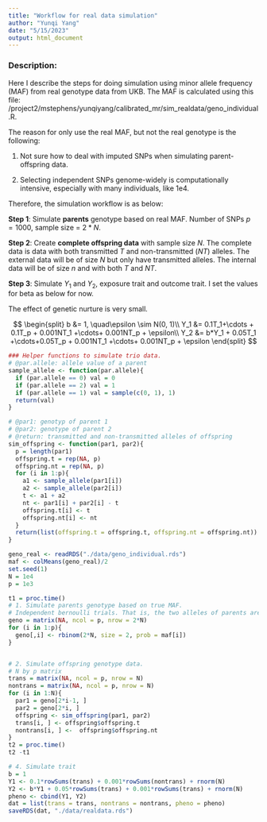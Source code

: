 ```yaml
---
title: "Workflow for real data simulation"
author: "Yunqi Yang"
date: "5/15/2023"
output: html_document
---
```


### Description: 

Here I describe the steps for doing simulation using minor allele frequency (MAF) from real genotype data from UKB. The MAF is calculated using this file: /project2/mstephens/yunqiyang/calibrated_mr/sim_realdata/geno_individual.R.

The reason for only use the real MAF, but not the real genotype is the following: 

1. Not sure how to deal with imputed SNPs when simulating parent-offspring data.

2. Selecting independent SNPs genome-widely is computationally intensive, especially with many individuals, like 1e4.  

Therefore, the simulation workflow is as below: 

**Step 1**: Simulate **parents** genotype based on real MAF. Number of SNPs $p = 1000$, sample size = $2*N$.

**Step 2**: Create **complete offspring data** with sample size $N$. The complete data is data with both transmitted $T$ and non-transmitted ($NT$) alleles. The external data will be of size $N$ but only have transmitted alleles. The internal data will be of size $n$ and with both $T$ and $NT$. 

**Step 3**: Simulate $Y_1$ and $Y_2$, exposure trait and outcome trait. I set the values for beta as below for now. 

The effect of genetic nurture is very small. 

$$
\begin{split}
b &= 1, \quad\epsilon \sim N(0, 1)\\
Y_1 &= 0.1T_1+\cdots + 0.1T_p + 0.001NT_1 +\cdots+ 0.001NT_p + \epsilon\\
Y_2 &= b*Y_1 + 0.05T_1 +\cdots+0.05T_p + 0.001NT_1 +\cdots+ 0.001NT_p + \epsilon
\end{split}
$$

```r
### Helper functions to simulate trio data. 
# @par.allele: allele value of a parent
sample_allele <- function(par.allele){
  if (par.allele == 0) val = 0
  if (par.allele == 2) val = 1
  if (par.allele == 1) val = sample(c(0, 1), 1)
  return(val)
}

# @par1: genotyp of parent 1
# @par2: genotype of parent 2
# @return: transmitted and non-transmitted alleles of offspring
sim_offspring <- function(par1, par2){
  p = length(par1)
  offspring.t = rep(NA, p)
  offspring.nt = rep(NA, p)
  for (i in 1:p){
    a1 <- sample_allele(par1[i])
    a2 <- sample_allele(par2[i])
    t <- a1 + a2
    nt <- par1[i] + par2[i] - t
    offspring.t[i] <- t
    offspring.nt[i] <- nt
  }
  return(list(offspring.t = offspring.t, offspring.nt = offspring.nt))
}
```


```r
geno_real <- readRDS("./data/geno_individual.rds")
maf <- colMeans(geno_real)/2
set.seed(1)
N = 1e4  
p = 1e3

t1 = proc.time()
# 1. Simulate parents genotype based on true MAF. 
# Independent bernoulli trials. That is, the two alleles of parents are independent.
geno = matrix(NA, ncol = p, nrow = 2*N)
for (i in 1:p){
  geno[,i] <- rbinom(2*N, size = 2, prob = maf[i])
}


# 2. Simulate offspring genotype data.
# N by p matrix
trans = matrix(NA, ncol = p, nrow = N)
nontrans = matrix(NA, ncol = p, nrow = N)
for (i in 1:N){
  par1 = geno[2*i-1, ]
  par2 = geno[2*i, ]
  offspring <- sim_offspring(par1, par2)
  trans[i, ] <- offspring$offspring.t
  nontrans[i, ] <-  offspring$offspring.nt
}
t2 = proc.time()
t2 -t1

```

```r
# 4. Simulate trait
b = 1
Y1 <- 0.1*rowSums(trans) + 0.001*rowSums(nontrans) + rnorm(N)
Y2 <- b*Y1 + 0.05*rowSums(trans) + 0.001*rowSums(trans) + rnorm(N)
pheno <- cbind(Y1, Y2)
dat = list(trans = trans, nontrans = nontrans, pheno = pheno)
saveRDS(dat, "./data/realdata.rds")

```
